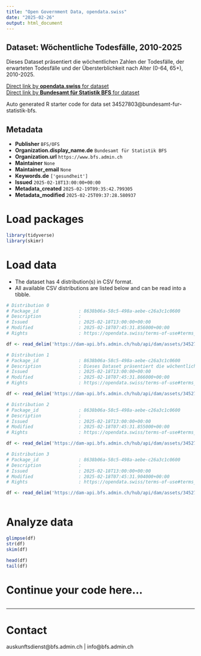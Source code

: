 ```yaml
---
title: "Open Government Data, opendata.swiss"
date: "2025-02-26"
output: html_document
---
```


## Dataset: Wöchentliche Todesfälle, 2010-2025

Dieses Dataset präsentiert die wöchentlichen Zahlen der Todesfälle, der erwarteten Todesfälle und der Übersterblichkeit nach Alter (0-64, 65+), 2010-2025.

[Direct link by **opendata.swiss** for dataset](https://opendata.swiss/de/dataset/wochentliche-todesfalle-2010-20251)<br>
[Direct link by **Bundesamt für Statistik BFS** for dataset](https://www.bfs.admin.ch/asset/de/ts-d-14.03.04.03-wr)

Auto generated R starter code for data set 34527803@bundesamt-fur-statistik-bfs.

## Metadata

- **Publisher** `BFS/OFS`
- **Organization.display_name.de** `Bundesamt für Statistik BFS`
- **Organization.url** `https://www.bfs.admin.ch`
- **Maintainer** `None`
- **Maintainer_email** `None`
- **Keywords.de** `['gesundheit']`
- **Issued** `2025-02-18T13:00:00+00:00`
- **Metadata_created** `2025-02-19T09:35:42.799305`
- **Metadata_modified** `2025-02-25T09:37:28.580937`


# Load packages

```r

library(tidyverse)
library(skimr)

```

# Load data

-   The dataset has 4 distribution(s) in CSV format.
-   All available CSV distributions are listed below and can be read into a tibble.

```r

# Distribution 0
# Package_id               : 8638b06a-58c5-498a-aebe-c26a3c1c0600
# Description              : 
# Issued                   : 2025-02-18T13:00:00+00:00
# Modified                 : 2025-02-18T07:45:31.856000+00:00
# Rights                   : https://opendata.swiss/terms-of-use#terms_by_ask

df <- read_delim('https://dam-api.bfs.admin.ch/hub/api/dam/assets/34527820/master')

# Distribution 1
# Package_id               : 8638b06a-58c5-498a-aebe-c26a3c1c0600
# Description              : Dieses Dataset präsentiert die wöchentlichen Zahlen der Todesfälle, der erwarteten Todesfälle und der Übersterblichkeit nach Alter (0-64, 65+), 2010-2025.
# Issued                   : 2025-02-18T13:00:00+00:00
# Modified                 : 2025-02-18T07:45:31.866000+00:00
# Rights                   : https://opendata.swiss/terms-of-use#terms_by_ask

df <- read_delim('https://dam-api.bfs.admin.ch/hub/api/dam/assets/34527828/master')

# Distribution 2
# Package_id               : 8638b06a-58c5-498a-aebe-c26a3c1c0600
# Description              : 
# Issued                   : 2025-02-18T13:00:00+00:00
# Modified                 : 2025-02-18T07:45:31.855000+00:00
# Rights                   : https://opendata.swiss/terms-of-use#terms_by_ask

df <- read_delim('https://dam-api.bfs.admin.ch/hub/api/dam/assets/34527815/master')

# Distribution 3
# Package_id               : 8638b06a-58c5-498a-aebe-c26a3c1c0600
# Description              : 
# Issued                   : 2025-02-18T13:00:00+00:00
# Modified                 : 2025-02-18T07:45:31.904000+00:00
# Rights                   : https://opendata.swiss/terms-of-use#terms_by_ask

df <- read_delim('https://dam-api.bfs.admin.ch/hub/api/dam/assets/34527823/master')



```

# Analyze data

```r

glimpse(df)
str(df)
skim(df)

head(df)
tail(df)

```

# Continue your code here...

```r

```

------------------------------------------------------------------------

# Contact

auskunftsdienst@bfs.admin.ch | info@bfs.admin.ch
